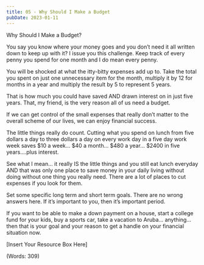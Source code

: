 ```yaml
---
title: 05 - Why Should I Make a Budget
pubDate: 2023-01-11
---
```


Why Should I Make a Budget?


You say you know where your money goes and you don’t need it all written down to keep up with it? I issue you this challenge. Keep track of every penny you spend for one month and I do mean every penny.

You will be shocked at what the itty-bitty expenses add up to. Take the total you spent on just one unnecessary item for the month, multiply it by 12 for months in a year and multiply the result by 5 to represent 5 years.

That is how much you could have saved AND drawn interest on in just five years. That, my friend, is the very reason all of us need a budget.

If we can get control of the small expenses that really don’t matter to the overall scheme of our lives, we can enjoy financial success.

The little things really do count. Cutting what you spend on lunch from five dollars a day to three dollars a day on every work day in a five day work week saves $10 a week… $40 a month… $480 a year… $2400 in five years….plus interest.

See what I mean… it really IS the little things and you still eat lunch everyday AND that was only one place to save money in your daily living without doing without one thing you really need. There are a lot of places to cut expenses if you look for them.   

Set some specific long term and short term goals. There are no wrong answers here. If it’s important to you, then it’s important period.

If you want to be able to make a down payment on a house, start a college fund for your kids, buy a sports car, take a vacation to Aruba… anything… then that is your goal and your reason to get a handle on your financial situation now. 


[Insert Your Resource Box Here]

(Words: 309)